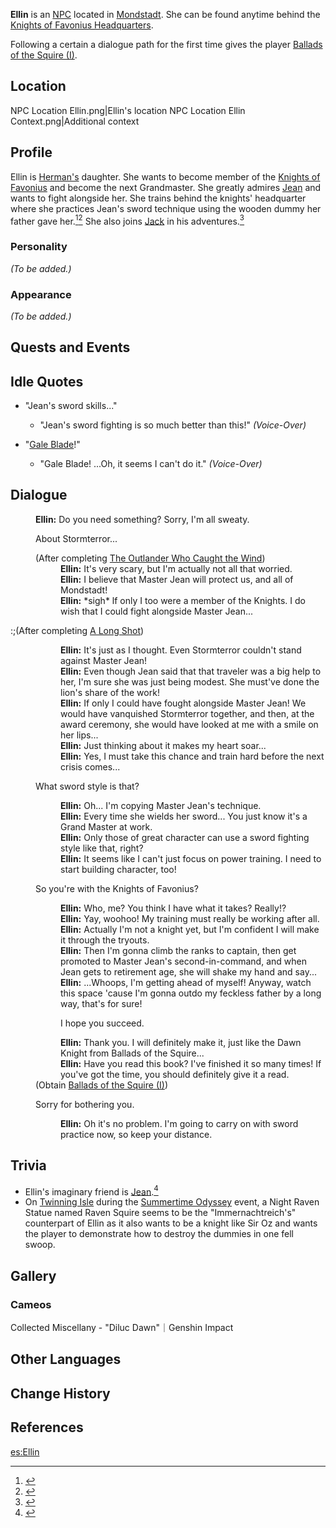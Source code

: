 {{Meta
<!-- REMOVE THIS TEMPLATE AFTER ADDING MISSING INFO -->
|missing_NPC_profile  = yes
}}
{{Character Infobox
|type             = NPC
|image            = NPC Ellin.png
|region           = Mondstadt
|father           = Herman
|dialoguereward   = {{Card|Ballads of the Squire|Vol. I|type=Book|rarity=3}}
|voiceJP          = [http://amuleto.jp/talents/akagiharuna.html Haruna Akagi (赤木春菜)]<ref>Amuleto: [http://amuleto.jp/talents/akagiharuna.html JP VA's Profile]</ref>
}}
'''Ellin''' is an [[NPC]] located in [[Mondstadt]]. She can be found anytime behind the [[Knights of Favonius Headquarters]].

Following a certain a dialogue path for the first time gives the player [[Ballads of the Squire|Ballads of the Squire (I)]].

==Location==
<gallery hideaddbutton="true" captionalign="center">
NPC Location Ellin.png|Ellin's location
NPC Location Ellin Context.png|Additional context
</gallery>

==Profile==
Ellin is [[Herman|Herman's]] daughter. She wants to become member of the [[Knights of Favonius]] and become the next Grandmaster. She greatly admires [[Jean]] and wants to fight alongside her. She trains behind the knights' headquarter where she practices Jean's sword technique using the wooden dummy her father gave her.<ref>{{Ref/Quest|The Limitations of an Adventurer}}</ref><ref>{{Ref/Quest|Ellin, the Wannabe Knight}}</ref> She also joins [[Jack]] in his adventures.<ref>{{Ref/Quest|The South Wind Brings Adventure}}</ref>

===Personality===
''(To be added.)''

===Appearance===
''(To be added.)''

==Quests and Events==
{{Quest Appearances}}

==Idle Quotes==
* "Jean's sword skills..."
** {{A|VO Ellin 01.ogg}} "Jean's sword fighting is so much better than this!" ''(Voice-Over)''
* "[[Gale Blade]]!"
** {{A|VO Ellin 02.ogg}} "Gale Blade! ...Oh, it seems I can't do it." ''(Voice-Over)''

==Dialogue==
{{Dialogue start}}
:'''Ellin:''' Do you need something? Sorry, I'm all sweaty.
:{{DIcon}} About Stormterror...
:;(After completing [[The Outlander Who Caught the Wind]])
::'''Ellin:''' It's very scary, but I'm actually not all that worried.
::'''Ellin:''' I believe that Master Jean will protect us, and all of Mondstadt!
::'''Ellin:''' *sigh* lf only I too were a member of the Knights. I do wish that I could fight alongside Master Jean...

:;(After completing [[A Long Shot]])
::'''Ellin:''' It's just as I thought. Even Stormterror couldn't stand against Master Jean!
::'''Ellin:''' Even though Jean said that that traveler was a big help to her, I'm sure she was just being modest. She must've done the lion's share of the work!
::'''Ellin:''' If only I could have fought alongside Master Jean! We would have vanquished Stormterror together, and then, at the award ceremony, she would have looked at me with a smile on her lips...
::'''Ellin:''' Just thinking about it makes my heart soar...
::'''Ellin:''' Yes, I must take this chance and train hard before the next crisis comes...

:{{DIcon}} What sword style is that?
::'''Ellin:''' Oh... I'm copying Master Jean's technique.
::'''Ellin:''' Every time she wields her sword... You just know it's a Grand Master at work.
::'''Ellin:''' Only those of great character can use a sword fighting style like that, right?
::'''Ellin:''' It seems like I can't just focus on power training. I need to start building character, too!
:{{DIcon}} So you're with the Knights of Favonius?
::'''Ellin:''' Who, me? You think I have what it takes? Really!?
::'''Ellin:''' Yay, woohoo! My training must really be working after all.
::'''Ellin:''' Actually I'm not a knight yet, but I'm confident I will make it through the tryouts.
::'''Ellin:''' Then I'm gonna climb the ranks to captain, then get promoted to Master Jean's second-in-command, and when Jean gets to retirement age, she will shake my hand and say...
::'''Ellin:''' ...Whoops, I'm getting ahead of myself! Anyway, watch this space 'cause I'm gonna outdo my feckless father by a long way, that's for sure!
::{{DIcon|Reward}} I hope you succeed.
::'''Ellin:''' Thank you. I will definitely make it, just like the Dawn Knight from Ballads of the Squire...
::'''Ellin:''' Have you read this book? I've finished it so many times! If you've got the time, you should definitely give it a read.
:;(Obtain [[Ballads of the Squire|Ballads of the Squire (I)]])
:{{DIcon}} Sorry for bothering you.
::'''Ellin:''' Oh it's no problem. I'm going to carry on with sword practice now, so keep your distance.
{{Dialogue end}}

==Trivia==
* Ellin's imaginary friend is [[Jean]].<ref>{{Ref/Quest|A Child's Secret}}</ref>
* On [[Twinning Isle/2.8|Twinning Isle]] during the [[Summertime Odyssey]] event, a Night Raven Statue named Raven Squire seems to be the "Immernachtreich's" counterpart of Ellin as it also wants to be a knight like Sir Oz and wants the player to demonstrate how to destroy the dummies in one fell swoop.

==Gallery==
===Cameos===
<gallery hideaddbutton="true" captionalign="center">
Collected Miscellany - "Diluc Dawn"｜Genshin Impact
</gallery>

==Other Languages==
{{Other Languages|default_hidden = 1
|en      = Ellin
|zhs     = 艾琳
|zhs_rm  = Àilín
|zht     = 艾琳
|zht_rm  = Àilín
|ja      = エリン
|ja_rm   = Erin
|ko      = 엘린
|ko_rm   = Ellin
|es      = Ellin
|fr      = Eileen
|ru      = Айлин
|th      = Ellin
|vi      = Ellin
|de      = Ellin
|id      = Ellin
|pt      = Ellin
}}

==Change History==
{{Change History|1.0}}

==References==
{{Reflist}}

[[es:Ellin]]